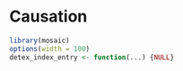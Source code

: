 # Causation

```r
library(mosaic)
options(width = 100)
detex_index_entry <- function(...) {NULL}
```
